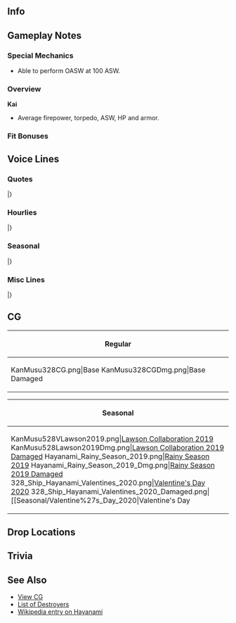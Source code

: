 ==Info==
{{KanmusuInfo|ID=328}}
{{KanmusuInfo|ID=328a}}

==Gameplay Notes==
===Special Mechanics===
* Able to perform OASW at 100 ASW.

===Overview===
'''Kai'''
* Average firepower, torpedo, ASW, HP and armor.  

===Fit Bonuses===
{{:{{BASEPAGENAME}}/Equipment Bonuses}}
{{clear}}

==Voice Lines==
===Quotes===
{{ShipquoteHeader}}
{{ShipquoteKai
|scenario = Introduction
|origin = お姉ちゃん、司令、お疲れ様。夕雲型十二番艦、早波、参りました。
|translation = Onee-chan, Commander; thank you. 12th ship of the Yuugumo-class, Hayanami, has arrived.
|audio = Hayanami Introduction.mp3
}}
{{ShipquoteKai
|scenario = Introduction
|kai = yes
|origin = お姉ちゃん、司令、お疲れ様。夕雲型十二番艦、早波、今日も参りました。
|translation = Onee-chan, Commander; thank you. 12th ship of the Yuugumo-class, Hayanami, has arrived today too.
|audio = Hayanami Kai Introduction.mp3
}}
{{ShipquoteKai
|scenario = Library
|origin = 私、夕雲型駆逐艦、その十二番艦、早波。そうです、藤波お姉ちゃんの妹です。第二水雷戦隊と一翼として、護衛や哨戒はもちろん、輸送作戦だって、頑張りました。えぇ、タウイ？対潜哨戒？うーん、今度は負けないもん！お姉ちゃん、司令、見てて！
|translation = I'm the 12th ship of the Yuugumo-class destroyers, Hayanami. That's right, I'm Fujinami-oneechan's little sister. As part of the 2nd Torpedo Squadron, I did my best with escorts, patrols and even transport operations. Eh, Tawi? Anti-submarine patrols? No, I won't lose this time!<ref>She was sunk by [https://en.wikipedia.org/wiki/USS_Harder_(SS-257) USS Harder] while on ASW patrol around Tawi-Tawi.</ref> Onee-chan, Commander; just watch!
|audio = Hayanami Library.mp3
}}
{{ShipquoteKai
|scenario = Secretary 1
|origin = お姉ちゃん、じゃなかった…司令、何？
|translation = Onee-chan, no wait... Commander, what is it?
|audio = Hayanami Secretary 1.mp3
}}
{{ShipquoteKai
|scenario = Secretary 2
|origin = あぁ、あたしも忙しいです。本当です。
|translation = Ah, I'm busy too. It's true.
|audio = Hayanami Secretary 2.mp3
}}
{{ShipquoteKai
|scenario = Secretary 2
|kai = yes
|origin = 私も、結構やるでしょう？…えぇ？…もう、やれるもん！
|translation = I'm pretty good at this too right? ...Eh? ...Jeez, I can do it!
|audio = Hayanami Kai Secretary 2.mp3
}}
{{ShipquoteKai
|scenario = Secretary 3
|origin = お姉ちゃん、これなんですけど…あぁ、なるほど、そうっか。さすが私の藤な…お姉ちゃん。頼もしいです。あぁ、司令。えい、私の自慢のお姉ちゃんです。
|translation = Onee-chan, about this... Ah, I see, so that's it. As expected of my Fujina... my onee-chan. Ah, Commander. Yes, she's the onee-chan I'm proud of.
|audio = Hayanami Secretary 3.mp3
}}
{{ShipquoteKai
|scenario = Secretary Idle
|origin = ん、そこは…そこは、危ないよ、涼波お姉ちゃん。逃げて…逃げないと……はぁ、はぁ、夢…夢か……あぁ、お姉ちゃん、司令、えっと、私、なにか？……うーん、そうっか。私、ちょっと顔洗らってくる
|translation = Ngh, that... that place is dangerous, Suzunami-oneechan. Run... if you don't... *heavy breathing* A dream... It was just a dream... Ah, onee-chan, Commander; Uhmm, did you need something? ...No, I see. I'll go wash my face a bit.
|audio = Hayanami Idle.mp3
}}
{{ShipquoteKai
|scenario = Secretary (Married)
|origin = 司令、お姉ちゃんのついでね、お茶入れたよ。はい、これ。ついでのついでに羊羹も切っておいたから。まじついでだから。うん、そう。特に気にしないで。
|translation = Commader, since I made some tea for onee-chan. Here you go. Also while I'm at it, I cut some youkan too. It's really just because I was already making some. Yup, that's right. So don't mind me.
|audio = Hayanami Secretary Married.mp3
}}
{{ShipquoteKai
|scenario = Wedding
|origin = 司令、私呼んだ？えぇ、お姉ちゃん？うーん、知らない。遠征かな？えぇ、扉閉めるの？なんで？…何この箱？早波に？……じゃぁ、開けるよ？くぅ…何これ？えぇ、私？私に！？…うそ、私？私に？本当に！？…やった！
|translation = Commander, did you call me? Eh, onee-chan? No, I don't know where she is. Maybe she's on an expedition? Eh, shut the door? Why? ...What's this box? Is it for me? ...I'll open it ok? Huh... what's this? Eh, me? It's for me!? ...No way, for me? It's for me? Really!? ...Yay!
|audio = Hayanami Wedding.mp3
}}
{{ShipquoteKai
|scenario = Player's Score
|origin = お姉ちゃん、情報でしょう？あぁ、あたしが持ってくるから。…あぁ、これが…よっく…うわぁ…わわぁ…あぁ、し、司令？あ、ありがとう。
|translation = Onee-chan, you want information? Ah, I'll go fetch it. ...Ah, here it is... Hup... Whoa... whoaaaa... Ah, Co-commander? Th-thank you.
|audio = Hayanami Looking At Scores.mp3
}}
{{ShipquoteKai
|scenario = Joining the Fleet
|origin = 第三十二駆逐隊、早波、抜錨！お姉ちゃん、司令、行きます。
|translation = 32nd Destroyer Division, Hayanami, setting sail! Onee-chan, Commander; I'm off.
|audio = Hayanami Joining A Fleet.mp3
}}
{{ShipquoteKai
|scenario = Equipment 1
|origin = これか？つかえる？
|translation = This? Can I use it?
|audio = Hayanami Equipment 1.mp3
}}
{{ShipquoteKai
|scenario = Equipment 1
|kai = yes
|origin = 良さそう？使えるね。
|translation = Looks good? I can use this.
|audio = Hayanami Kai Equipment 1.mp3
}}
{{ShipquoteKai
|scenario = Equipment 2
|origin = んー。まあ、あったほうがいいよね。
|translation = Hmmm. Well, it's better than nothing.
|audio = Hayanami Equipment 2.mp3
}}
{{ShipquoteKai
|scenario = Equipment 3
|origin = お姉ちゃん、見てみて。
|translation = Onee-chan, take a look at this.
|audio = Hayanami Equipment 3.mp3
}}
{{ShipquoteKai
|scenario = Supply
|origin = ごちそうさまでした。
|translation = Thanks for the meal.
|audio = Hayanami Supply.mp3
}}
{{ShipquoteKai
|scenario = Docking (Minor Damage)
|origin = も、もうー、早波、少しお風呂入てもいい？司令、いいよね？
|translation = J-jeeez, can I take a short bath? Commander, can I?
|audio = Hayanami Docking Minor.mp3
}}
{{ShipquoteKai
|scenario = Docking (Major Damage)
|origin = あれ、先に誰か入てる？もしかして、お姉ちゃん！？あ、あたしも入る！よいっしょ…あ、あの！
|translation = Huh, did someone get in first? Could it be, onee-chan!? I-I'll get in too! There we go... Uh-umm!
|audio = Hayanami Docking Major.mp3
}}
{{ShipquoteKai
|scenario = Construction
|origin = できたみたい。
|translation = Looks like it's done.
|audio = Hayanami Construction.mp3
}}
{{ShipquoteKai
|scenario = Returning from Sortie
|origin = ただいまお姉ちゃん。早波、戻りました。
|translation = I'm home, onee-chan. I've returned.
|audio = Hayanami Returning From Sortie.mp3
}}
{{ShipquoteKai
|scenario = Returning from Sortie
|kai = yes
|origin = ただいまお姉ちゃん。早波、戻りました。
|translation = I'm home, onee-chan. I've returned.<ref>It's the same line with different inflection.</ref>
|audio = Hayanami Kai Returning From Sortie.mp3
}}
{{ShipquoteKai
|scenario = Starting a Sortie
|origin = こ、こう見えても、第二水雷戦隊所属です。夕雲型駆逐艦、早波、出撃です！
|translation = I-I may not look it but I'm still a member of the 2nd Torpedo Squadron. Yuugumo-class destroyer, Hayanami, sortieing!
|audio = Hayanami Starting A Sortie.mp3
}}
{{ShipquoteKai
|scenario = Starting a Battle
|origin = お姉ちゃん、見つけたから。艦隊、合戦用意です。私、負けません！
|translation = Onee-chan, we've spotted them. Fleet, ready for battle. I won't lose!
|audio = Hayanami Battle Start.mp3
}}
{{ShipquoteKai
|scenario = Attack
|origin = 私、負けないもん。
|translation = I won't lose.
|audio = Hayanami Attack.mp3
}}
{{ShipquoteKai
|scenario = Night Battle Attack 
|origin = あそこだ。見つけた。ーてぇ！
|translation = There they are. I see them. Fire!
|audio = Hayanami Night Attack.mp3
}}
{{ShipquoteKai
|scenario = Night Battle Attack 
|kai = yes
|origin =  あそこだ。見つけたから、逃さない！
|translation = There they are. Now that we've found them, don't let them escape!
|audio = Hayanami Kai Night Attack.mp3
}}
{{ShipquoteKai
|scenario = Night Battle
|origin = 追っかけちゃおう。艦隊、夜戦追撃、やっちゃえます！
|translation = Let's go after them. Fleet, begin the night battle pursuit!
|audio = Hayanami Night Battle.mp3
}}
{{ShipquoteKai
|scenario = MVP
|origin = 見てみて、お姉ちゃん、私が、早波が、一番だって！えへへぇ。やった！司令、ありがとう。みんなにも自慢してくるね。やった。
|translation = Check this out, onee-chan; I'm number one! Ehehe. Hooray! Commander, thank you. I'm proud of everyone too. Hooray.
|audio = Hayanami MVP.mp3
}}
{{ShipquoteKai
|scenario = Minor Damage 1
|origin = きゃあぁー！な、なに？
|translation = Kyaaah! Wh-what was that?
|audio = Hayanami Minor Damage 1.mp3
}}
{{ShipquoteKai
|scenario = Minor Damage 2
|origin = うそ、うそだ！
|translation = No, no way!
|audio = Hayanami Minor Damage 2.mp3
}}
{{ShipquoteKai
|scenario = Major Damage
|origin = いやだよ。返り討ちなんで…わ、私は負けないもん！
|translation = Oh no. I'm getting overwhelmed... I-I won't lose!
|audio = Hayanami Major Damage.mp3
}}
{{ShipquoteKai
|scenario = Sunk
|origin = そう…っか…また沈むんだ…わたし……いやだな……お姉ちゃん、みんあ、司令…また…ね…
|translation = I... see... I'm sinking... again... I don't want this... Onee-chan, everyone, Commander... See you... later...
|audio = Hayanami Sunk.mp3
}}
|} <references/>

{{clear}}

===Hourlies===
{{ShipquoteHeader | type = hourly}}
{{ShipquoteKai
|scenario = 00:00 
|origin = 今日は、私、早波が担当するね。えぇ、いやだ。ちゃんとできるし。秘書官くらい、できるもん！
|translation = I'll be in charge today. Eh, I don't wanna. I can do it properly. Even I can be a secretary!
|audio = Hayanami Kai Hourly 00.mp3
}}
{{ShipquoteKai
|scenario = 01:00 
|origin = えっと、現在時刻は…あぁ、そっか、マルヒトマルマル。真夜中です。
|translation = Uhmm, the time is now... Ah, yes, 0100. It's midnight.
|audio = Hayanami Kai Hourly 01.mp3
}}
{{ShipquoteKai
|scenario = 02:00 
|origin = 夜は本当静か……鎮守府もちょっと静かすぎて、怖くない？ねぇ？…あぁ、時間はね、マルフタマルマル。
|translation = The night is really quiet... Isn't it kinda scary when the Naval Base is too quiet? Well? ...Ah, the time is 0200.
|audio = Hayanami Kai Hourly 02.mp3
}}
{{ShipquoteKai
|scenario = 03:00 
|origin = 仕方ない、自分が飲むついでに、お茶を入れて上げる。時間はね…あぁ、ちょうど今、マルサンマルマルです。
|translation = Since I want to drink some tea, I made some for you too. The time is now... Ah, it just turned 0300.
|audio = Hayanami Kai Hourly 03.mp3
}}
{{ShipquoteKai
|scenario = 04:00 
|origin = ふあぁー。もうすぐ朝…さすがに、眠い…お茶…入れ直しますわ…はい……時間は…マルヨンマルマルです。
|translation = *Yaaaaaawn* It's almost morning... I'm really sleepy... I'll... make some more tea... Here... The time is... 0400.
|audio = Hayanami Kai Hourly 04.mp3
}}
{{ShipquoteKai
|scenario = 05:00 
|origin = 見てみて、朝！朝日って、きれいですよね？体内時計もリセットされるって感じ。えぇ、時間？あぁ、そっか。時間はマルゴーマルマルです。
|translation = Look at that, it's morning! The morning sun is beautiful isn't it? It just feels like it resets your internal clock. Eh, the time? Ah, yes. The time is 0500.
|audio = Hayanami Kai Hourly 05.mp3
}}
{{ShipquoteKai
|scenario = 06:00 
|origin = 総員起こし！朝です！朝！マルロクマルマルです。あぁ、司令、私、お姉ちゃん起こしてきます。えぇ、心配しないでください。すぐに戻りますから。
|translation = All hands assemble! It's morning now! Morning! It's 0600. Ah, Commander, I'll go wake onee-chan up. Eh, don't worry. I'll be right back.
|audio = Hayanami Kai Hourly 06.mp3
}}
{{ShipquoteKai
|scenario = 07:00 
|origin = 司令、お姉ちゃんも起きました。さあ、二人の朝食準備、私が張り切ってしますね。炊きたて麦飯と、熱々お味噌汁、あと沢庵っと。さあ、召し上がれ。…あぁ、そうだ、マルナナマルマルです。
|translation = Commander, I've woken onee-chan up too. Now, here's the breakfast I worked hard to make for both of you. Freshly cooked barley rice, hot miso soup and some pickled daikon. Now, help yourself. ...Ah, that's right, it's 0700.
|audio = Hayanami Kai Hourly 07.mp3
}}
{{ShipquoteKai
|scenario = 08:00 
|origin = お姉ちゃん、またおかわり？太っても知らないよ。でも、そんなお姉ちゃんも、好き。あぁ、司令はもいいんだ？本当に？片付けちゃうよ？あぁ、いけない。もうマルハチマルマルよ。お姉ちゃん、急いで。
|translation = Onee-chan, you want another helping? I won't be responsible if you get fat. But, I'll still love you, onee-chan. Ah, you're done, Commander? Really? Shall I clean up then? Ah, oh no. It's already 0800. Onee-chan, hurry up.
|audio = Hayanami Kai Hourly 08.mp3
}}
{{ShipquoteKai
|scenario = 09:00 
|origin = ふぁ、よし。お姉ちゃん、片付け者も終わったよ。じゃあ、三十二駆、海に出よ。司令、いいよね？そうだ、現在時刻は…えっと、マルキュマルマル。
|translation = Whew, alright. Onee-chan, I'm done cleaning up. Now, let DesDiv32 head out to sea. Commander, that's fine right? Oh right, the time is now... Ummm, 0900.
|audio = Hayanami Kai Hourly 09.mp3
}}
{{ShipquoteKai
|scenario = 10:00 
|origin = 私、海はやっぱり好き。いいよね、お姉ちゃん？えぇ、も疲れた？うそ。まだ、ヒトマルマルマルだよ。
|translation = I definitely love the sea. Isn't that right, onee-chan? Eh, you're already tired? No way. It's still only 1000 you know.
|audio = Hayanami Kai Hourly 10.mp3
}}
{{ShipquoteKai
|scenario = 11:00 
|origin = 司令、お姉ちゃんがピンチだから、ちょっと休んでもいい？まだヒトヒトマルマルだけど…先にお昼にしちゃお？あぁ、それはだめ？はーい。
|translation = Commander, onee-chan is in a bit of a pinch so can we take a short break? It's still only 1100 but... Shall we have lunch early? Ah, we can't? Alriiight.
|audio = Hayanami Kai Hourly 11.mp3
}}
{{ShipquoteKai
|scenario = 12:00 
|origin = 司令、お姉ちゃんは先に返したよ。いいよね？その変わり、 早波特製の麦飯おにぎり、二人分食べてもいいよ。…おぉ、そんなにいらない？じゃあ、半分ずつ食べよ。時間は、ちょうどお昼。ヒトフタマルマル。
|translation = Commander, onee-chan went back first. That's fine right? So now you can have two helpings of my special barley rice balls. ...Oh, you don't need it? Then, just have half of it. The time is now exactly noon. 1200.
|audio = Hayanami Kai Hourly 12.mp3
}}
{{ShipquoteKai
|scenario = 13:00 
|origin = お昼、食べ過ぎた…ふぁ…ふぁー…ふぁー…ヒトサン…マルマル。
|translation = I ate too much for lunch... *Heavy breathing*... 13...00...
|audio = Hayanami Kai Hourly 13.mp3
}}
{{ShipquoteKai
|scenario = 14:00 
|origin = あぁ、しまちゃん、こにちわ。いつも早くって、元気だね。あぁ、私？ちょっとお昼食べて過ぎて。あぁ、もういない。そんな、ヒトヨンマルマル。
|translation = Ah, Shima-chan, hello. You're always fast and looking well. Ah, me? I ate a bit too much for lunch. Ah, she's already gone. It's now 1400.
|audio = Hayanami Kai Hourly 14.mp3
}}
{{ShipquoteKai
|scenario = 15:00 
|origin = ふぁ、やっと調子戻ってきた。ふぅー、やっぱりお茶って最強だよね。色々落ち着く。…司令にもお茶を足すね。時間は…あぁ、もうヒトゴーマルマルだ。
|translation = Whew, I'm finally feeling better. Aaah, tea is definitely the best. It calms you down in all sorts of ways. ...Here's a cup for you too, Commander. The time is now... Ah, it's already 1500.
|audio = Hayanami Kai Hourly 15.mp3
}}
{{ShipquoteKai
|scenario = 16:00 
|origin = あぁ、能代さん、お疲れ様です。はい、特に報告事項はありません。現在時刻ヒトロクマルマル。以上です。
|translation = Ah, Noshiro, good work. Yes, I have nothing to report. The time is now 1600. That is all.<ref>Noshiro was the leader of DesRon2 while Hayanami was a member.</ref>
|audio = Hayanami Kai Hourly 16.mp3
}}
{{ShipquoteKai
|scenario = 17:00 
|origin = 能代さんの事？きれいな人ですよね？お姉ちゃんの次にきれいかも。あぁ、司令、見てみて。夕日、きれい。私この時間は好き。きれいなヒトナナマルマル。
|translation = About Noshiro? She's someone beautiful isn't she? I think she's second only to onee-chan. Ah, Commander, look at that. The sunset is beautiful. I like this time of day. It's a beautiful 1700.
|audio = Hayanami Kai Hourly 17.mp3
}}
{{ShipquoteKai
|scenario = 18:00 
|origin = いやだ、もうこんな時間。夕食の準備しなきゃ。はまちゃん、手伝って。…あぁ、ごめん。ありがとう。お姉ちゃん、司令、ちょっとまっててね。時間は、ヒトハチマルマル。
|translation = Oh no, it's already this late. I'll need to go get dinner ready. Hama-chan, help me. ...Ah, excuse me. Thank you. Onee-chan, Commander; just wait a minute. The time is 1800.
|audio = Hayanami Kai Hourly 18.mp3
}}
{{ShipquoteKai
|scenario = 19:00 
|origin = 夕食完成。今日は豪華だよ。アジフライ定食！ほら、上げたて美味しいの。食べて、食べて。あぁ、そうだ、現在時刻ヒトキュマルマル。食べて。
|translation = Dinner is ready. Today is something extra special. An aji-fry set! Go on, I guarantee it's delicious. Eat up, eat up. Ah, that's right, the time is now 1900. Eat up.<ref>Aji-fry means deep-fried horse mackerel.</ref>
|audio = Hayanami Kai Hourly 19.mp3
}}
{{ShipquoteKai
|scenario = 20:00 
|origin = お姉ちゃん、司令、夕食のアジフライはどうでした？美味しいかった？…そう？良かった。お茶入れるね。フタマルマルマ…おぉ、山城さん？
|translation = Onee-chan, Commander; how was the aji-fry for dinner? Was it delicious? ...Really? That's great. I'll get you some tea. 200... Oh, Yamashiro?
|audio = Hayanami Kai Hourly 20.mp3
}}
{{ShipquoteKai
|scenario = 21:00 
|origin = えぇ、扶桑さんですか？いえ、こちらには今日はいらっしゃってもいませ…あ、あの、山城さん……いない。そうだ、現在時刻…えっと、フタヒトマルマルです。
|translation = Eh, Fusou? No, she hasn't been around here toda... Uh-umm, Yamashiro... She's gone. Oh right, the time is now... Ummm, 2000.
|audio = Hayanami Kai Hourly 21.mp3
}}
{{ShipquoteKai
|scenario = 22:00 
|origin = 山城さんもお姉さん思いで、とっても素敵ですよね。あんな感じに、一途に人愛せったらって、私もドキドキ思うです。……司令、あの、聞いてます？…もう！現在時刻は、フタフタマルマルです。もう！
|translation = Yamashiro's feelings for her sister are wonderful. I feel my heart pounding when I see such loyalty... Commander, umm, are you listening? ...Jeez! The time is now 2200. Jeez!
|audio = Hayanami Kai Hourly 22.mp3
}}
{{ShipquoteKai
|scenario = 23:00 
|origin = 今日も、色々あったよな、なかったよな。…少しだけ疲れましたね。明日に備えて、少し休みましょうか？フタサンマルマル。お疲れさまでした！
|translation = So many things happened and didn't happen today. ...It was kinda tiring. Shall we get some rest to prepare for tomorrow? 2300. Thanks for your hard work!
|audio = Hayanami Kai Hourly 23.mp3
}}
|} <references/>

{{clear}}

===Seasonal===
{{SeasonalHeaderOld}}
{{SeasonalQuote
|scenario = [[Seasonal/Setsubun_2019|Setsubun 2019]]
|origin = 鬼はー外！福はー内！…あぁ、はまちゃん、ごめん。いったかった？
|translation =	Demons begone~! Fortune welcome~! ...Ah, Hama-chan, sorry. Did that hurt?	
|audio = Hayanami_Setsubun_2019_Sec1.mp3
|notes = 
}}
{{SeasonalQuote
|scenario = [[Seasonal/Valentine%27s_Day_2019|Valentine's Day 2019]]
|origin = お姉ちゃん、司令、ハッピーバレンタイン！えへへ、早波、一所懸命作ったの。
|translation =	Onee-chan, Commander; Happy Valentine's! Ehehe, I put my all into making this.
|audio = Hayanami_Valentines_2019_Sec1.mp3
|notes = 
}}
{{SeasonalQuote
|scenario = [[Seasonal/White_Day_2019|White Day 2019]]
|origin = 司令、見てみて。これ、お姉ちゃんにもらったの！あぁ、司令もくれるの？ありがとう。
|translation =	Commander, take a look. I got this from onee-chan! Ah, you're giving me something too? Thanks.
|audio = Hayanami_White_Day_2019_Sec1.mp3
|notes = 
}}
{{SeasonalQuote
|scenario = [[Seasonal/Rainy_Season_2019|Rainy Season 2019]]
|origin = お姉ちゃん！　見て見てぇ！　あたし、梅雨フル装備。いつ夕立が来ても大丈夫だよ～！
|translation =	Onee-chan! Look, look! My full anti-tsuyu equipment. Whenever a rain shower comes, I'll be ready~!
|audio = Hayanami_Rainy_Season_2019_Sec1.mp3
|notes = 
}}
{{SeasonalQuote
|scenario = [[Seasonal/Summer_2019|Summer 2019]]
|origin = みんな水着と着るんだ…んー…お姉ちゃんは…！あぁ、着なさそう…
|translation =	Everyone is wearing swimsuts... Hmmm... Onee-chan is...! Ah, she isn't...
|audio = Hayanami_Summer_2019_Sec1.mp3
|notes = 
}}
{{SeasonalQuote
|scenario = [[Seasonal/Summer_2019|Summer 2019]]
|origin = お姉ちゃん…浴衣…いい！とっても似合ってます！さすが、私のお姉ちゃん！
|translation =	Onee-chan... that yukata... looks good! It looks really good on you! Just what I expect from my sister!
|audio = Hayanami_Summer2_2019_Sec1.mp3
|notes = 08/08/2019 Update.
}}
{{SeasonalQuote
|scenario = [[Seasonal/Summer_2019|Summer 2019]]
|origin = 何？佐世保？私、舞鶴生まれだもん。…えぇ、お姉ちゃん行くの？じゃあ、私も！
|translation =	What? Sasebo? I'm from Maizuru. ...Eh, you're going, onee-chan? Then, I'll come too!
|audio = Hayanami_Summer_2019_Sec2.mp3
|notes = 08/08/2019 Update.
}}
{{SeasonalQuote
|scenario = [[Seasonal/New_Year_2020|New Year 2020]]
|origin = 	お姉ちゃん、司令、新年あけましておめでとう！今年も、めいいっぱい一緒にいよね？あぁ、あれ？あれれ？
|translation =	Onee-chan, Commander, Happy New Year! Let's spend lots of time together again this year alright? Ah, wha? Huuuh?
|audio = Hayanami_New_Year_2020_Secretary_1.mp3
|notes = 
}}
{{SeasonalQuote
|scenario = [[Seasonal/Valentine%27s_Day_2020|Valentine's Day 2020]]
|origin = これが、お姉ちゃん…これが、ハマちゃん…よし！
|translation =	This is for onee-chan... This is for Hama-chan... Alright!
|audio = Hayanami_Valentines_2020_Secretary_1.mp3
|notes = Secretary 1
}}
{{SeasonalQuote
|scenario = [[Seasonal/Valentine%27s_Day_2020|Valentine's Day 2020]]
|origin = 	ん、でこれが……まあ、いいよね。
|translation =	And this is for... Well, it should be alright.
|audio = Hayanami_Valentines_2020_Secretary_2.mp3
|notes = Secretary 2
}}
{{SeasonalQuote
|scenario = [[Seasonal/Valentine%27s_Day_2020|Valentine's Day 2020]]
|origin = 	ごほ。お姉ちゃん、ハマちゃん、司令、 ハッピー バレンタイン！えへへー。中身はね、手作りだよ。早波一所懸命作ったの。どうぞ。
|translation =	Ahem. Onee-chan, Hama-chan, Commander, Happy Valentines! Ehehehe. It's handmade. I did my very best making it. Have some.
|audio = Hayanami_Valentines_2020_Secretary_3.mp3
|notes = Secretary 3
}}
{{SeasonalQuote
|scenario = [[Seasonal/Valentine%27s_Day_2020|Valentine's Day 2020]]
|origin = うそ！嫌だ！チョコは死守だもん！
|translation =	Oh no! No way! I'll give my life for my chocolates!
|audio = Hayanami_Valentines_2020_Minor_Damage_2.mp3
|notes = Minor Damage 2
}}
{{SeasonalQuote
|scenario = [[Seasonal/Valentine%27s_Day_2020|Valentine's Day 2020]]
|origin = 嫌だよ。やらせないもん！私のチョコはそんなに簡単にやらせない！
|translation =	No way. I won't let you have it! You're not getting my chocolates that easily!
|audio = Hayanami_Valentines_2020_Major_Damage.mp3
|notes = Major Damage
}}
{{SeasonalQuote
|scenario = [[Seasonal/Hinamatsuri_2020|Hinamatsuri 2020]]
|origin = 	おねえちゃんと、ハマちゃん、喜んでもらえてよかった。
|translation =	Onee-chan and Hama-chan, I'm glad we could cheer you up.
|audio = Hayanami_Hinamatsuri_2020_Secretary_2.mp3
|notes = Secretary 2
}}
{{SeasonalQuote
|scenario = [[Seasonal/Seventh_Anniversary|7th Anniversary]]
|origin = お姉ちゃん、ハマちゃん、七周年なんだって。すごいよね？えへへぇ。お姉ちゃん、おめでとう。
|translation =	Sis, Hama-chan, it's the 7th Anniversary. Isn't that amazing? Hehehe. Sis, congrats.
|audio = Hayanami_7th_Anniversary_Secretary_1.mp3
|notes = Secretary 1
}}
{{SeasonalQuote
|scenario = [[Seasonal/Seventh_Anniversary|7th Anniversary]]
|origin = お姉ちゃん、お家に一緒にいよ。あぁ、司令？お姉ちゃん、どこ
|translation =	Sis, I'll go home with you. Ah, Commander? Where's sis?
|audio = Hayanami_7th_Anniversary_Secretary_2.mp3
|notes = Secretary 2
}}
{{SeasonalQuote
|scenario = [[Seasonal/Autumn_2020|Autumn 2020]]
|origin = お姉ちゃん、秋祭りの季節です。一緒に行きましょう！あたしも、楽しみにしていたの。
|translation =	Sis, it's time for the Autumn Festival. Let's go together! I was looking forward to it too.
|audio = Hayanami_Autumn_2020_Secretary_1.mp3
|notes = 
}}
{{SeasonalQuote
|scenario = [[Seasonal/Coming_of_Spring_2021|Coming of Spring 2021]]
|origin =お姉ちゃん、食べ過ぎ？大丈夫？私、お水持ってくる！ 
|translation =	Big sis, did you eat too much? Are you alright? I'll go get you some water! 
|audio = Hayanami_Spring_2021_Secretary_1.mp3
|notes =
}}
{{SeasonalQuote
|scenario = [[Seasonal/Eighth_Anniversary|8th Anniversary]]
|origin = お姉ちゃん、ハマちゃん、艦隊は、八周年なんだって。すごいよね。えへへへへ。お姉ちゃん、おめでとう。
|translation =	Big sis, Hama-chan, I heard it's the fleet's 8th Anniversary. That's amazing. Ehehehehe. Big sis, congrats.
|audio = Hayanami_8th Anniversary_Secretary_1.mp3
|notes = 
}}
|}<references/>

{{clear}}

===Misc Lines===
{{SeasonalHeaderOld}}
{{SeasonalQuote
|scenario = [[Winter_2019_Event#Friend_Fleet_Voice_Lines|Winter 2019 Event]]
|origin = お姉ちゃん、わかった！いけー！
|translation =	Onee-chan, I understand! Let's gooo!
|audio = HayanamiKai-Friend_Fleet_1.mp3
|notes = Friend Fleet 1
}}
{{SeasonalQuote
|scenario = [[Winter_2019_Event#Friend_Fleet_Voice_Lines|Winter 2019 Event]]
|origin = 第三十二駆逐隊、戦場海域、到着しました。お姉ちゃん、いい？突入しちゃえます！
|translation =	The 32nd Destroyer Division has arrived at the operation area. Onee-chan, ready? Let's charge right in!
|audio = HayanamiKai-Friend_Fleet_2.mp3
|notes = Friend Fleet 2
}}
|}<references/>

{{clear}}

==CG==
{| class="mw-collapsible mw-collapsed wikitable" style="width: 100%;"
!Regular
|-
|<gallery>
KanMusu328CG.png|Base
KanMusu328CGDmg.png|Base Damaged
</gallery>
|}

{| class="mw-collapsible mw-collapsed wikitable" style="width: 100%;"
!Seasonal
|-
|<gallery>
KanMusu528VLawson2019.png|[[Seasonal/Valentine%27s_Day_2019|Lawson Collaboration 2019]]
KanMusu528Lawson2019Dmg.png|[[Seasonal/Valentine%27s_Day_2019|Lawson Collaboration 2019 Damaged]]
Hayanami_Rainy_Season_2019.png|[[Seasonal/Rainy_Season_2019|Rainy Season 2019]]
Hayanami_Rainy_Season_2019_Dmg.png|[[Seasonal/Rainy_Season_2019|Rainy Season 2019 Damaged]]
328_Ship_Hayanami_Valentines_2020.png|[[Seasonal/Valentine%27s_Day_2020|Valentine's Day 2020]]
328_Ship_Hayanami_Valentines_2020_Damaged.png|[[Seasonal/Valentine%27s_Day_2020|Valentine's Day
</gallery>
|}

==Drop Locations==


==Trivia==

==See Also==
*[[{{PAGENAMEE}}/Gallery|View {{PAGENAME}} CG]]
*[[Elitedd|List of Destroyers]]
*[[wikipedia:Japanese_destroyer_Hayanami|Wikipedia entry on Hayanami]]
{{shiplist}}